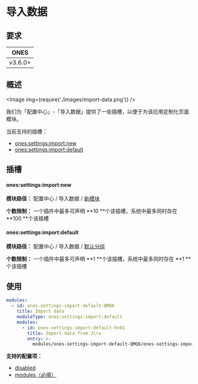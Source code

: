 
# 导入数据

## 要求

|  ONES   |
| :-----: |
| v3.6.0+ |

## 概述

<Image img={require('./images/import-data.png')} />

我们为「配置中心」-「导入数据」提供了一些插槽，以便于为该应用定制化页面模块。

当前支持的插槽：

- [ones:settings:import:new](#onessettingsimportnew)
- [ones:settings:import:default](#onessettingsimportdefault)

## 插槽

#### ones:settings:import:new

**模块路径：** 配置中心 / 导入数据 / [新模块](../index.mdx#slot-hierarchy)

**个数限制：** 一个插件中最多可声明 **10 **个该插槽，系统中最多同时存在 **100 **个该插槽

#### ones:settings:import:default

**模块路径：** 配置中心 / 导入数据 / [默认分组](../index.mdx#slot-hierarchy)

**个数限制：** 一个插件中最多可声明 **1 **个该插槽，系统中最多同时存在 **1 **个该插槽

## 使用

```yaml
modules:
  - id: ones-settings-import-default-QMQ6
    title: Import data
    moduleType: ones:settings:import:default
    modules:
      - id: ones-settings-import-default-hn01
        title: Import data from Jira
        entry: >-
          modules/ones-settings-import-default-QMQ6/ones-settings-import-default-hn01/index.html
```

**支持的配置项：**

- [disabled](../../../../../reference/config/plugin.yaml#disabled)
- [modules（必填）](../../../../../reference/config/plugin.yaml#subModule)
